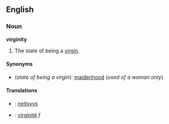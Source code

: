 ==English==
===Noun===
'''virginity'''

#The state of being a [[virgin]].

====Synonyms====
*(''state of being a virgin''): [[maidenhood]] (''used of a woman only'')

====Translations====
*{{fi}}: [[neitsyys]]
*{{fr}}: [[virginité]] ''f''